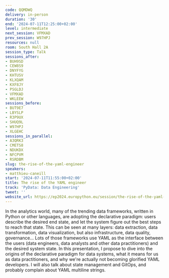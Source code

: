 ```yaml
---
code: QQMDWQ
delivery: in-person
duration: '30'
end: '2024-07-11T12:25:00+02:00'
level: intermediate
next_session: VFMXAD
prev_session: W97HPJ
resources: null
room: South Hall 2A
session_type: Talk
sessions_after:
- BUH9SD
- CEW8S9
- DNYFYG
- KHTUSV
- KLXQAM
- KXF8JY
- PSGLDJ
- VFMXAD
- WKLEEW
sessions_before:
- BUT9E7
- LBYSLP
- R3P9UX
- SHUQ9L
- W97HPJ
- XLGEHC
sessions_in_parallel:
- A3QRK3
- CMETS8
- NDUKDX
- NFCPVM
- RSRDBM
slug: the-rise-of-the-yaml-engineer
speakers:
- matthieu-caneill
start: '2024-07-11T11:55:00+02:00'
title: The rise of the YAML engineer
track: 'PyData: Data Engineering'
tweet: ''
website_url: https://ep2024.europython.eu/session/the-rise-of-the-yaml-engineer
---
```


In the analytics world, many of the trending data frameworks, written in Python or other languages, are adopting the declarative paradigm: users describe the desired end state, and let the system figure out the best steps to reach that state. This can be seen at many layers: data extraction, data transformation, data visualization, but also infrastructure, data quality, governance... Lots of those frameworks use YAML as the interface between the users (data engineers, data analysts and other data practitioners) and the desired system state.
In this presentation, I propose to dive into the origins of the declarative paradigm for data systems, what it means for us as data practitioners, and why we're actually not becoming glorified YAML developers. I will also talk about state management and GitOps, and probably complain about YAML multiline strings.
